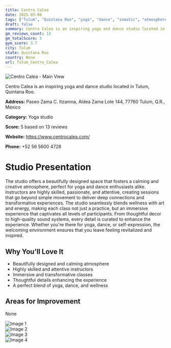 ```yaml
---
title: Centro Calea
date: 2025-03-08
tags: ["Tulum", "Quintana Roo", "yoga", "dance", "somatic", "atmosphere", "experience", "Tulum"]  
draft: false
summary: Centro Calea is an inspiring yoga and dance studio located in Tulum, Quintana Roo.
gm_reviews_count: 13
gm_totalScore: 5
gym_score: 3.7
city: Tulum
state: Quintana Roo
country: None
url: Tulum_Centro_Calea
---
```


<div className="aspect-[16/9] relative my-8">
  <img 
    src="https://lh5.googleusercontent.com/p/AF1QipOuk94sV_qZPvphKjA5wHKvTSV_IUS31YAIokeS=w1920-h1080-k-no"
    alt="Centro Calea - Main View"
    className="object-cover absolute inset-0 w-full h-full rounded-lg"
  />
</div>

Centro Calea is an inspiring yoga and dance studio located in Tulum, Quintana Roo.

**Address:** Paseo Zama C. Itzamna, Aldea Zama Lote 144, 77760 Tulum, Q.R., Mexico

**Category:** Yoga studio

**Score:** 5 based on 13 reviews

**Website:** https://www.centrocalea.com/

**Phone:** +52 56 5600 4728

# Studio Presentation

The studio offers a beautifully designed space that fosters a calming and creative atmosphere, perfect for yoga and dance enthusiasts alike. 
Instructors are highly skilled, passionate, and attentive, creating sessions that go beyond simple movement to deliver deep connections and transformative experiences. 
The studio seamlessly blends wellness with art and energy, making each class not just a practice, but an immersive experience that captivates all levels of participants. 
From thoughtful decor to high-quality sound systems, every detail is curated to enhance the experience. 
Whether you're there for yoga, dance, or self-expression, the welcoming environment ensures that you leave feeling revitalized and inspired.

## Why You'll Love It

- Beautifully designed and calming atmosphere
- Highly skilled and attentive instructors
- Immersive and transformative classes
- Thoughtful details enhancing the experience
- A perfect blend of yoga, dance, and wellness

## Areas for Improvement

None

<div className="grid grid-cols-1 xl:grid-cols-2 gap-4 my-8">
<div className="aspect-[4/3] relative"><img src="https://lh3.googleusercontent.com/p/AF1QipMLxcnlaHiVvwqpy7KcR7eq1qUle1FknAMvIkKn=w1920-h1080-k-no" alt="Image 1" className="object-cover absolute inset-0 w-full h-full rounded-lg" /></div>
<div className="aspect-[4/3] relative"><img src="https://lh5.googleusercontent.com/p/AF1QipPDjCBv0vHBtz7FRpURlRd7JQO9Xx1yVtGwT6Ls=w1920-h1080-k-no" alt="Image 2" className="object-cover absolute inset-0 w-full h-full rounded-lg" /></div>
<div className="aspect-[4/3] relative"><img src="https://lh5.googleusercontent.com/p/AF1QipOosj0MfpMzDItlIO0BMoPYxFqO-AmUm6-Ew_Q3=w1920-h1080-k-no" alt="Image 3" className="object-cover absolute inset-0 w-full h-full rounded-lg" /></div>
<div className="aspect-[4/3] relative"><img src="https://lh5.googleusercontent.com/p/AF1QipNjFynSIhFaFS5kf_j-v-QpWfutflcaKhNoCnUC=w1920-h1080-k-no" alt="Image 4" className="object-cover absolute inset-0 w-full h-full rounded-lg" /></div>
</div>
